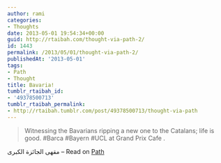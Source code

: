 ```yaml
---
author: rami
categories:
- Thoughts
date: 2013-05-01 19:54:34+00:00
guid: http://rtaibah.com/thought-via-path-2/
id: 1443
permalink: /2013/05/01/thought-via-path-2/
publishedAt: '2013-05-01'
tags:
- Path
- Thought
title: Bavaria!
tumblr_rtaibah_id:
- '49378500713'
tumblr_rtaibah_permalink:
- http://rtaibah.tumblr.com/post/49378500713/thought-via-path
---
```


> Witnessing the Bavarians ripping a new one to the Catalans; life is good. #Barca #Bayern #UCL at Grand Prix Cafe .

مقهى الجائزة الكبرى – Read on [Path](https://path.com/p/1Pjvwc)